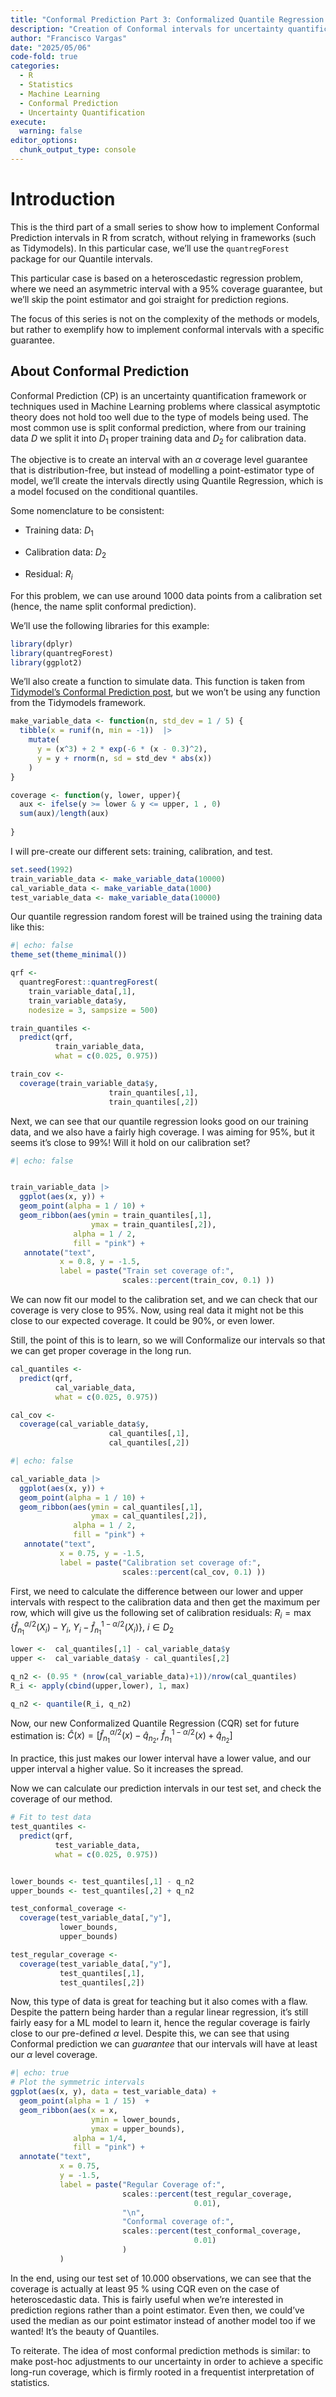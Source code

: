 ```yaml
---
title: "Conformal Prediction Part 3: Conformalized Quantile Regression (CQR)"
description: "Creation of Conformal intervals for uncertainty quantifiction in Machine Learning using Quantile Regression"
author: "Francisco Vargas"
date: "2025/05/06"
code-fold: true
categories: 
  - R
  - Statistics
  - Machine Learning
  - Conformal Prediction
  - Uncertainty Quantification
execute:
  warning: false
editor_options: 
  chunk_output_type: console
---
```


# Introduction

This is the third part of a small series to show how to implement Conformal Prediction intervals in R from scratch, without relying in frameworks (such as Tidymodels). In this particular case, we'll use the `quantregForest` package for our Quantile intervals.

This particular case is based on a heteroscedastic regression problem, where we need an asymmetric interval with a 95% coverage guarantee, but we'll skip the point estimator and goi straight for prediction regions.

The focus of this series is not on the complexity of the methods or models, but rather to exemplify how to implement conformal intervals with a specific guarantee.

## About Conformal Prediction

Conformal Prediction (CP) is an uncertainty quantification framework or techniques used in Machine Learning problems where classical asymptotic theory does not hold too well due to the type of models being used. The most common use is split conformal prediction, where from our training data $D$ we split it into $D_1$ proper training data and $D_2$ for calibration data.

The objective is to create an interval with an $\alpha$ coverage level guarantee that is distribution-free, but instead of modelling a point-estimator type of model, we'll create the intervals directly using Quantile Regression, which is a model focused on the conditional quantiles.

Some nomenclature to be consistent:

+ Training data: $D_1$

+ Calibration data: $D_2$

+ Residual: $R_i$

For this problem, we can use around 1000 data points from a calibration set (hence, the name split conformal prediction). 

We'll use the following libraries for this example:

```r
library(dplyr)
library(quantregForest)
library(ggplot2)
```

We'll also create a function to simulate data. This function is taken from [Tidymodel's Conformal Prediction post](https://www.tidymodels.org/learn/models/conformal-regression/), but we won't be using any function from the Tidymodels framework.

```r
make_variable_data <- function(n, std_dev = 1 / 5) {
  tibble(x = runif(n, min = -1))  |> 
    mutate(
      y = (x^3) + 2 * exp(-6 * (x - 0.3)^2),
      y = y + rnorm(n, sd = std_dev * abs(x))
    )
}

coverage <- function(y, lower, upper){
  aux <- ifelse(y >= lower & y <= upper, 1 , 0)
  sum(aux)/length(aux)
  
}
```

I will pre-create our different sets: training, calibration, and test.

```r
set.seed(1992)
train_variable_data <- make_variable_data(10000)
cal_variable_data <- make_variable_data(1000)
test_variable_data <- make_variable_data(10000)
```

Our quantile regression random forest will be trained using the training data like this: 

```r
#| echo: false
theme_set(theme_minimal())

```

```r
qrf <- 
  quantregForest::quantregForest(
    train_variable_data[,1], 
    train_variable_data$y,
    nodesize = 3, sampsize = 500)

train_quantiles <- 
  predict(qrf,
          train_variable_data, 
          what = c(0.025, 0.975))

train_cov <- 
  coverage(train_variable_data$y,
                      train_quantiles[,1],
                      train_quantiles[,2])

```

Next, we can see that our quantile regression looks good on our training data, and we also have a fairly high coverage. I was aiming for 95%, but it seems it's close to 99%! Will it hold on our calibration set?

```r
#| echo: false


train_variable_data |>  
  ggplot(aes(x, y)) + 
  geom_point(alpha = 1 / 10) + 
  geom_ribbon(aes(ymin = train_quantiles[,1],
                  ymax = train_quantiles[,2]),
              alpha = 1 / 2,
              fill = "pink") +
   annotate("text",
           x = 0.8, y = -1.5, 
           label = paste("Train set coverage of:", 
                         scales::percent(train_cov, 0.1) ))


```

We can now fit our model to the calibration set, and we can check that our coverage is very close to 95%. Now, using real data it might not be this close to our expected coverage. It could be 90%, or even lower. 

Still, the point of this is to learn, so we will Conformalize our intervals so that we can get proper coverage in the long run.

```r
cal_quantiles <- 
  predict(qrf,
          cal_variable_data, 
          what = c(0.025, 0.975))

cal_cov <- 
  coverage(cal_variable_data$y,
                      cal_quantiles[,1],
                      cal_quantiles[,2])


```

```r
#| echo: false

cal_variable_data |>  
  ggplot(aes(x, y)) + 
  geom_point(alpha = 1 / 10) + 
  geom_ribbon(aes(ymin = cal_quantiles[,1],
                  ymax = cal_quantiles[,2]),
              alpha = 1 / 2,
              fill = "pink") +
   annotate("text",
           x = 0.75, y = -1.5, 
           label = paste("Calibration set coverage of:", 
                         scales::percent(cal_cov, 0.1) ))


```

First, we need to calculate the difference between our lower and upper intervals with respect to the calibration data and then get the maximum per row, which will give us the following set of calibration residuals: $R_i = \max\left\{\hat f_{n_1}^{\alpha/2}(X_i) - Y_i, \ Y_i - \hat f_{n_1}^{1 - \alpha/2}(X_i) \right\}, \ i \in D_2$ 

```r
lower <-  cal_quantiles[,1] - cal_variable_data$y
upper <-  cal_variable_data$y - cal_quantiles[,2]

q_n2 <- (0.95 * (nrow(cal_variable_data)+1))/nrow(cal_quantiles)
R_i <- apply(cbind(upper,lower), 1, max)

q_n2 <- quantile(R_i, q_n2)

```

Now, our new Conformalized Quantile Regression (CQR) set for future estimation is: $\hat C(x) = \left[\hat f_{n_1}^{\alpha/2}(x) - \hat q_{n_2} , \ \hat f_{n_1}^{1 - \alpha/2}(x) + \hat q_{n_2} \right]$

In practice, this just makes our lower interval have a lower value, and our upper interval a higher value. So it increases the spread.

Now we can calculate our prediction intervals in our test set, and check the coverage of our method.

```r
# Fit to test data
test_quantiles <- 
  predict(qrf,
          test_variable_data, 
          what = c(0.025, 0.975))


lower_bounds <- test_quantiles[,1] - q_n2
upper_bounds <- test_quantiles[,2] + q_n2

test_conformal_coverage <- 
  coverage(test_variable_data[,"y"],
           lower_bounds,
           upper_bounds)

test_regular_coverage <- 
  coverage(test_variable_data[,"y"],
           test_quantiles[,1],
           test_quantiles[,2])


```

Now, this type of data is great for teaching but it also comes with a flaw. Despite the pattern being harder than a regular linear regression, it's still fairly easy for a ML model to learn it, hence the regular coverage is fairly close to our pre-defined $\alpha$ level. Despite this, we can see that using Conformal prediction we can _guarantee_ that our intervals will have at least our $\alpha$ level coverage.

```r
#| echo: true
# Plot the symmetric intervals
ggplot(aes(x, y), data = test_variable_data) + 
  geom_point(alpha = 1 / 15)  +
  geom_ribbon(aes(x = x,
                  ymin = lower_bounds,
                  ymax = upper_bounds), 
              alpha = 1/4,
              fill = "pink") + 
  annotate("text",
           x = 0.75, 
           y = -1.5, 
           label = paste("Regular Coverage of:", 
                         scales::percent(test_regular_coverage, 
                                         0.01),
                         "\n",
                         "Conformal coverage of:", 
                         scales::percent(test_conformal_coverage, 
                                         0.01)
                         )
           )
```

In the end, using our test set of 10.000 observations, we can see that the coverage is actually at least 95 % using CQR even on the case of heteroscedastic data. This is fairly useful when we're interested in prediction regions rather than a point estimator. Even then, we could've used the median as our point estimator instead of another model too if we wanted! It's the beauty of Quantiles.

To reiterate. The idea of most conformal prediction methods is similar: to make post-hoc adjustments to our uncertainty in order to achieve a specific long-run coverage, which is firmly rooted in a frequentist interpretation of statistics.

